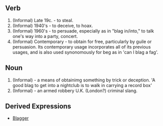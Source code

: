 == Verb ==

# (Informal) Late 19c. - to steal.
# (Informal) 1940's - to deceive, to hoax.
# (Informal) 1960's - to persuade, especially as in "blag in/into," to talk one's way into a party, concert.
# (Informal) Contemporary - to obtain for free, particularly by guile or persuasion. Its contemporary usage incorporates all of its previous usages, and is also used synonomously for beg as in 'can I blag a fag'.

== Noun ==

# (Informal) - a means of obtainimg something by trick or deception. 'A good blag to get into a nightclub is to walk in carrying  a record box'
# (Informal) - an armed robbery U.K. (London?) criminal slang.

== Derived Expressions ==

* [[Blagger]]